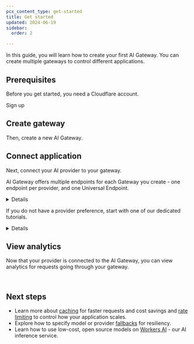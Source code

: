 ```yaml
---
pcx_content_type: get-started
title: Get started
updated: 2024-06-19
sidebar:
  order: 2

---
```





In this guide, you will learn how to create your first AI Gateway. You can create multiple gateways to control different applications.

## Prerequisites

Before you get started, you need a Cloudflare account.

<LinkButton variant="primary" href="https://dash.cloudflare.com/sign-up">Sign up</LinkButton>

## Create gateway

Then, create a new AI Gateway.

<Render file="create-gateway" />

## Connect application

Next, connect your AI provider to your gateway.

AI Gateway offers multiple endpoints for each Gateway you create - one endpoint per provider, and one Universal Endpoint.


<Details header="Supported providers">

<DirectoryListing folder="ai-gateway/providers" />


</Details>

If you do not have a provider preference, start with one of our dedicated tutorials.


<Details header="Onboarding tutorials">

* [OpenAI](/ai-gateway/tutorials/deploy-aig-worker/)
* [Worker AI](/ai-gateway/tutorials/create-first-aig-workers/)


</Details>

## View analytics

Now that your provider is connected to the AI Gateway, you can view analytics for requests going through your gateway.

<Render file="analytics-overview" /> <br/>

<Render file="analytics-dashboard" />

<Render file="analytics-warning" />

## Next steps

* Learn more about [caching](/ai-gateway/configuration/caching/) for faster requests and cost savings and [rate limiting](/ai-gateway/configuration/rate-limiting/) to control how your application scales.
* Explore how to specify model or provider [fallbacks](/ai-gateway/configuration/fallbacks/) for resiliency.
* Learn how to use low-cost, open source models on [Workers AI](/ai-gateway/providers/workersai/) - our AI inference service.
